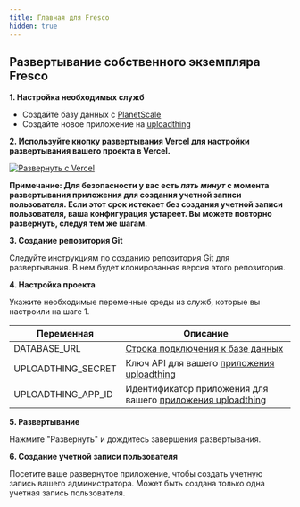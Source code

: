 ```yaml
---
title: Главная для Fresco
hidden: true
---
```


## Развертывание собственного экземпляра Fresco

**1. Настройка необходимых служб**

- Создайте базу данных с [PlanetScale](https://planetscale.com/docs/tutorials/planetscale-quick-start-guide)
- Создайте новое приложение на [uploadthing](https://uploadthing.com/)

**2. Используйте кнопку развертывания Vercel для настройки развертывания вашего проекта в Vercel.**

[![Развернуть с Vercel](https://vercel.com/button)](https://vercel.com/new/clone?repository-url=https%3A%2F%2Fgithub.com%2Fcomplexdatacollective%2FFresco%2Ftree%2Ffeature%2Finitial-setup-flow&env=DATABASE_URL,UPLOADTHING_SECRET,UPLOADTHING_APP_ID)

**Примечание: Для безопасности у вас есть _пять минут_ с момента развертывания приложения для создания учетной записи пользователя. Если этот срок истекает без создания учетной записи пользователя, ваша конфигурация устареет. Вы можете повторно развернуть, следуя тем же шагам.**

**3. Создание репозитория Git**

Следуйте инструкциям по созданию репозитория Git для развертывания. В нем будет клонированная версия этого репозитория.

**4. Настройка проекта**

Укажите необходимые переменные среды из служб, которые вы настроили на шаге 1.

| Переменная         | Описание                                                                                        |
| ------------------ | ----------------------------------------------------------------------------------------------- |
| DATABASE_URL       | [Строка подключения к базе данных](https://planetscale.com/docs/concepts/connection-strings)    |
| UPLOADTHING_SECRET | Ключ API для вашего [приложения uploadthing](https://uploadthing.com/dashboard)                 |
| UPLOADTHING_APP_ID | Идентификатор приложения для вашего [приложения uploadthing](https://uploadthing.com/dashboard) |

**5. Развертывание**

Нажмите "Развернуть" и дождитесь завершения развертывания.

**6. Создание учетной записи пользователя**

Посетите ваше развернутое приложение, чтобы создать учетную запись вашего администратора. Может быть создана только одна учетная запись пользователя.

